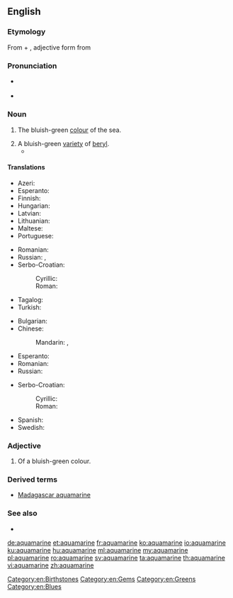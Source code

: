 ==English==
{{wikipedia}}

===Etymology===
From {{etyl|la|en}} {{term|aqua||water|lang=la}} + {{term|marinus||marine|lang=la}}, adjective form from {{term|mare||sea|lang=la}}

===Pronunciation===
* {{a|UK}} {{IPA|/ˌæ.kwə.məˈɹiːn/}}
* {{rhymes|iːn}}

===Noun===
{{en-noun}}

# The bluish-green [[colour]] of the sea.
#: {{color panel|70DB93}}
# A bluish-green [[variety]] of [[beryl]].
#* {{quote-book|year=1956|author=[[w:Delano Ames|Delano Ames]]|title=Crime out of Mind|chapter=4|url=http://openlibrary.org/works/OL5915292W|passage=Before we could embark on the details of his mother's health we were joined by a fair, plump woman of indefinite age, who had once been—and at moments still was—very pretty.  She wore a simple black silk dress, perhaps in deference to Tilly's death, though the note of mourning was jarred by flamboyant '''aquamarine''' ear-rings and too much rouge.}}

====Translations====
{{trans-top|aquamarine colour}}
* Azeri: {{t|az|akuamarin}}
* Esperanto: {{t|eo|akvamarina}}
* Finnish: {{t|fi|akvamariini}}
* Hungarian: {{t+|hu|akvamarin}}
* Latvian: {{t|lv|akvamarīns|m}}
* Lithuanian: {{t|lt|akvamarinas|m}}
* Maltese: {{t|mt|akwamarin}}
* Portuguese: {{t|pt|aquamarina}}
{{trans-mid}}
* Romanian: {{t|ro|albastru-verzui}}
* Russian: {{t+|ru|аквамари́н|m|sc=Cyrl}}, {{t+|ru|аквамари́новый|m|sc=Cyrl}} {{qualifier|цвет}}
* Serbo-Croatian:
*: Cyrillic: {{t|sh|аквамарин|m}}
*: Roman: {{t|sh|akvamarin|m}}
* Tagalog: {{t|tl|akwamarin|m}}
* Turkish: {{t+|tr|camgöbeği}}
{{trans-bottom}}

{{trans-top|type of beryl}}
* Bulgarian: {{t|bg|аквамарин}}
* Chinese:
*: Mandarin: {{t|cmn|海藍寶石|sc=Hani}}, {{t|cmn|海蓝宝石|tr=hǎilán bǎoshí|sc=Hani}}
* Esperanto: {{t|eo|akvamarino}}
* Romanian: {{t+|ro|acvamarin|n}}
* Russian: {{t+|ru|аквамари́н|m|sc=Cyrl}}
{{trans-mid}}
* Serbo-Croatian:
*: Cyrillic: {{t|sh|аквамарин|m}}
*: Roman: {{t|sh|akvamarin|m}}
* Spanish: {{t+|es|aguamarina|f}}
* Swedish: {{t+|sv|akvamarin|c}}
{{trans-bottom}}

===Adjective===
{{en-adj|-}}

# Of a bluish-green colour.

===Derived terms===
* [[Madagascar aquamarine]]

===See also===
* {{list:blues/en}}

[[Category:en:Birthstones]]
[[Category:en:Gems]]
[[Category:en:Greens]]
[[Category:en:Blues]]

[[de:aquamarine]]
[[et:aquamarine]]
[[fr:aquamarine]]
[[ko:aquamarine]]
[[io:aquamarine]]
[[ku:aquamarine]]
[[hu:aquamarine]]
[[ml:aquamarine]]
[[my:aquamarine]]
[[pl:aquamarine]]
[[ro:aquamarine]]
[[sv:aquamarine]]
[[ta:aquamarine]]
[[th:aquamarine]]
[[vi:aquamarine]]
[[zh:aquamarine]]